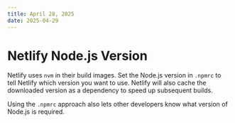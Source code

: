 ```yaml
---
title: April 28, 2025
date: 2025-04-29
---
```


# Netlify Node.js Version

Netlify uses `nvm` in their build images. Set the Node.js version in `.npmrc` to tell Netlify which version you want to use. Netlify will also cache the downloaded version as a dependency to speed up subsequent builds.

Using the `.npmrc` approach also lets other developers know what version of Node.js is required.
